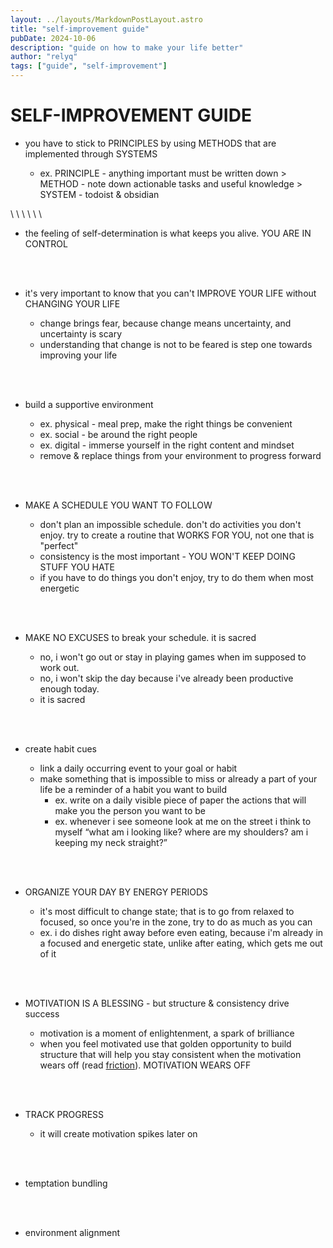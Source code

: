 ```yaml
---
layout: ../layouts/MarkdownPostLayout.astro
title: "self-improvement guide"
pubDate: 2024-10-06
description: "guide on how to make your life better"
author: "relyq"
tags: ["guide", "self-improvement"]
---
```


# SELF-IMPROVEMENT GUIDE

- you have to stick to PRINCIPLES by using METHODS that are implemented through SYSTEMS

  - ex. PRINCIPLE - anything important must be written down > METHOD - note down actionable tasks and useful knowledge > SYSTEM - todoist & obsidian

\\
\\
\\
\\
\\
\\

- the feeling of self-determination is what keeps you alive. YOU ARE IN CONTROL

<br></br>

- it's very important to know that you can't IMPROVE YOUR LIFE without CHANGING YOUR LIFE

  - change brings fear, because change means uncertainty, and uncertainty is scary
  - understanding that change is not to be feared is step one towards improving your life

<br></br>

- build a supportive environment

  - ex. physical - meal prep, make the right things be convenient
  - ex. social - be around the right people
  - ex. digital - immerse yourself in the right content and mindset
  - remove & replace things from your environment to progress forward

<br></br>

- MAKE A SCHEDULE YOU WANT TO FOLLOW

  - don't plan an impossible schedule. don't do activities you don't enjoy. try to create a routine that WORKS FOR YOU, not one that is "perfect"
  - consistency is the most important - YOU WON'T KEEP DOING STUFF YOU HATE
  - if you have to do things you don't enjoy, try to do them when most energetic

<br></br>

- MAKE NO EXCUSES to break your schedule. it is sacred

  - no, i won't go out or stay in playing games when im supposed to work out.
  - no, i won't skip the day because i've already been productive enough today.
  - it is sacred

<br></br>

- create habit cues

  - link a daily occurring event to your goal or habit
  - make something that is impossible to miss or already a part of your life be a reminder of a habit you want to build
    - ex. write on a daily visible piece of paper the actions that will make you the person you want to be
    - ex. whenever i see someone look at me on the street i think to myself “what am i looking like? where are my shoulders? am i keeping my neck straight?”

<br></br>

- ORGANIZE YOUR DAY BY ENERGY PERIODS

  - it's most difficult to change state; that is to go from relaxed to focused, so once you're in the zone, try to do as much as you can
  - ex. i do dishes right away before even eating, because i'm already in a focused and energetic state, unlike after eating, which gets me out of it

<br></br>

- MOTIVATION IS A BLESSING - but structure & consistency drive success

  - motivation is a moment of enlightenment, a spark of brilliance
  - when you feel motivated use that golden opportunity to build structure that will help you stay consistent when the motivation wears off (read <a href="/productivity">friction</a>). MOTIVATION WEARS OFF

<br></br>

- TRACK PROGRESS

  - it will create motivation spikes later on

<br></br>

- temptation bundling

<br></br>

- environment alignment
